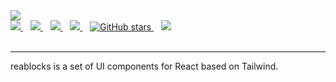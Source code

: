 
<Meta title="Docs/Intro" />

<div style={{ margin: '0 auto', maxWidth: '600px', color: 'white', textAlign: 'center', display: 'flex', flexDirection: 'column' }}>
  <img
    style={{ width: '75%', margin: '0 auto 2em auto' }}
    src="https://github.com/reaviz/reablocks/raw/master/docs/assets/logo.png"
  />
  <br />
  <div style={{ display: 'flex' }}>
    <a href="https://github.com/reaviz/reablocks/actions/workflows/build.yml" target="_blank">
      <img src="https://github.com/reaviz/reablocks/actions/workflows/build.yml/badge.svg" />
    </a>
    <span>&nbsp;&nbsp;</span>
    <a href="https://npm.im/reablocks" target="_blank">
      <img src="https://img.shields.io/npm/v/reablocks.svg" />
    </a>
    <span>&nbsp;&nbsp;</span>
    <a href="https://npm.im/reablocks" target="_blank">
      <img src="https://badgen.net/npm/dw/reablocks" />
    </a>
    <span>&nbsp;&nbsp;</span>
    <a href="https://github.com/reaviz/reablocks/blob/master/LICENSE" target="_blank">
      <img src="https://badgen.now.sh/badge/license/apache2" />
    </a>
    <span>&nbsp;&nbsp;</span>
    <a href="https://github.com/reaviz/reablocks" target="_blank">
      <img alt="GitHub stars" src="https://img.shields.io/github/stars/reaviz/reablocks?style=social" />
    </a>
    <span>&nbsp;&nbsp;</span>
    <a href="https://discord.gg/tt8wGExq35" target="_blank">
      <img src="https://img.shields.io/discord/773948315037073409?label=discord" />
    </a>
  </div>
  <br />

  ---

  reablocks is a set of UI components for React based on Tailwind.
</div>
